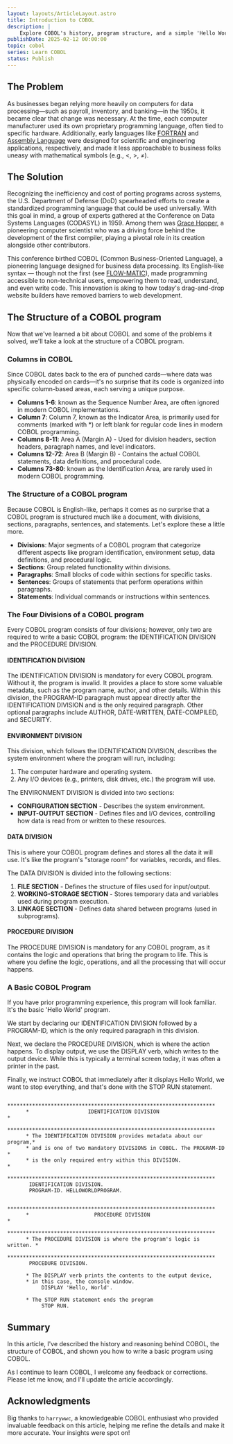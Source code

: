 ```yaml
---
layout: layouts/ArticleLayout.astro
title: Introduction to COBOL
description: |
    Explore COBOL's history, program structure, and a simple 'Hello World' example in this article. Learn the basics of this key language!
publishDate: 2025-02-12 00:00:00
topic: cobol
series: Learn COBOL
status: Publish
---
```

## The Problem
As businesses began relying more heavily on computers for data processing—such as payroll, inventory, and banking—in the 1950s, it became clear that change was necessary. At the time, each computer manufacturer used its own proprietary programming language, often tied to specific hardware. Additionally, early languages like [FORTRAN](https://en.wikipedia.org/wiki/Fortran) and [Assembly Language](https://en.wikipedia.org/wiki/Assembly_language) were designed for scientific and engineering applications, respectively, and made it less approachable to business folks uneasy with mathematical symbols (e.g., &lt;, &gt;, &ne;).

## The Solution
Recognizing the inefficiency and cost of porting programs across systems, the U.S. Department of Defense (DoD) spearheaded efforts to create a standardized programming language that could be used universally. With this goal in mind, a group of experts gathered at the Conference on Data Systems Languages (CODASYL) in 1959. Among them was [Grace Hopper](https://en.wikipedia.org/wiki/Grace_Hopper), a pioneering computer scientist who was a driving force behind the development of the first compiler, playing a pivotal role in its creation alongside other contributors.

This conference birthed COBOL (Common Business-Oriented Language), a pioneering language designed for business data processing. Its English-like syntax — though not the first (see [FLOW-MATIC](https://en.wikipedia.org/wiki/FLOW-MATIC)), made programming accessible to non-technical users, empowering them to read, understand, and even write code. This innovation is aking to how today's drag-and-drop website builders have removed barriers to web development.

## The Structure of a COBOL program
Now that we've learned a bit about COBOL and some of the problems it solved, we'll take a look at the structure of a COBOL program.

### Columns in COBOL
Since COBOL dates back to the era of punched cards—where data was physically encoded on cards—it's no surprise that its code is organized into specific column-based areas, each serving a unique purpose.

* **Columns 1-6**: known as the Sequence Number Area, are often ignored in modern COBOL implementations.
* **Column 7**: Column 7, known as the Indicator Area, is primarily used for comments (marked with *) or left blank for regular code lines in modern COBOL programming.
* **Columns 8-11**: Area A (Margin A) - Used for division headers, section headers, paragraph names, and level indicators.
* **Columns 12-72**: Area B (Margin B) - Contains the actual COBOL statements, data definitions, and procedural code.
* **Columns 73-80**: known as the Identification Area, are rarely used in modern COBOL programming.

### The Structure of a COBOL program
Because COBOL is English-like, perhaps it comes as no surprise that a COBOL program is structured much like a document, with divisions, sections, paragraphs, sentences, and statements. Let's explore these a little more.

* **Divisions**: Major segments of a COBOL program that categorize different aspects like program identification, environment setup, data definitions, and procedural logic.
* **Sections**: Group related functionality within divisions.
* **Paragraphs**: Small blocks of code within sections for specific tasks.
* **Sentences**: Groups of statements that perform operations within paragraphs.
* **Statements**: Individual commands or instructions within sentences.

### The Four Divisions of a COBOL program
Every COBOL program consists of four divisions; however, only two are required to write a basic COBOL program: the IDENTIFICATION DIVISION and the PROCEDURE DIVISION.

#### IDENTIFICATION DIVISION
The IDENTIFICATION DIVISION is mandatory for every COBOL program. Without it, the program is invalid. It provides a place to store some valuable metadata, such as the program name, author, and other details. Within this division, the PROGRAM-ID paragraph must appear directly after the IDENTIFICATION DIVISION and is the only required paragraph. Other optional paragraphs include AUTHOR, DATE-WRITTEN, DATE-COMPILED, and SECURITY.

#### ENVIRONMENT DIVISION
This division, which follows the IDENTIFICATION DIVISION, describes the system environment where the program will run, including:

1. The computer hardware and operating system.
1. Any I/O devices (e.g., printers, disk drives, etc.) the program will use.

The ENVIRONMENT DIVISION is divided into two sections:

* **CONFIGURATION SECTION** - Describes the system environment.
* **INPUT-OUTPUT SECTION** - Defines files and I/O devices, controlling how data is read from or written to these resources.

#### DATA DIVISION
This is where your COBOL program defines and stores all the data it will use. It's like the program's "storage room" for variables, records, and files.

The DATA DIVISION is divided into the following sections:

1. **FILE SECTION** - Defines the structure of files used for input/output.
1. **WORKING-STORAGE SECTION** - Stores temporary data and variables used during program execution.
1. **LINKAGE SECTION** - Defines data shared between programs (used in subprograms).

#### PROCEDURE DIVISION
The PROCEDURE DIVISION is mandatory for any COBOL program, as it contains the logic and operations that bring the program to life. This is where you define the logic, operations, and all the processing that will occur happens.

### A Basic COBOL Program
If you have prior programming experience, this program will look familiar. It's the basic 'Hello World' program.

We start by declaring our IDENTIFICATION DIVISION followed by a PROGRAM-ID, which is the only required paragraph in this division.

Next, we declare the PROCEDURE DIVISION, which is where the action happens. To display output, we use the DISPLAY verb, which writes to the output device. While this is typically a terminal screen today, it was often a printer in the past.

Finally, we instruct COBOL that immediately after it displays Hello World, we want to stop everything, and that's done with the STOP RUN statement.

```cobol
      *******************************************************************
      *                   IDENTIFICATION DIVISION                       *
      *******************************************************************
      * The IDENTIFICATION DIVISION provides metadata about our program,*
      * and is one of two mandatory DIVISIONS in COBOL. The PROGRAM-ID  *
      * is the only required entry within this DIVISION.                *
      *******************************************************************
       IDENTIFICATION DIVISION.
       PROGRAM-ID. HELLOWORLDPROGRAM.
      
      *******************************************************************
      *                     PROCEDURE DIVISION                          *
      *******************************************************************
      * The PROCEDURE DIVISION is where the program's logic is written. *
      *******************************************************************
       PROCEDURE DIVISION.

      * The DISPLAY verb prints the contents to the output device,
      * in this case, the console window.
           DISPLAY 'Hello, World'.

      * The STOP RUN statement ends the program
           STOP RUN.
```

## Summary
In this article, I've described the history and reasoning behind COBOL, the structure of COBOL, and shown you how to write a basic program using COBOL.

As I continue to learn COBOL, I welcome any feedback or corrections. Please let me know, and I'll update the article accordingly. 

## Acknowledgments
Big thanks to `harrywwc`, a knowledgeable COBOL enthusiast who provided invaluable feedback on this article, helping me refine the details and make it more accurate. Your insights were spot on!
